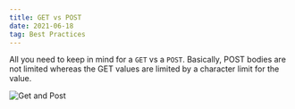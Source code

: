 ```yaml
---
title: GET vs POST
date: 2021-06-18
tag: Best Practices
---
```




All you need to keep in mind for a `GET` vs a `POST`. Basically, POST bodies
are not limited whereas the GET values are limited by a character limit for the value.

![Get and Post](./get-vs-post.png)
